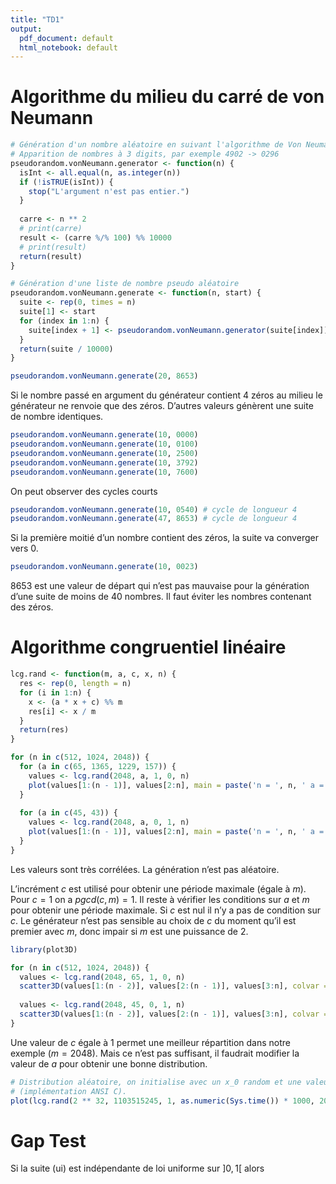 ```yaml
---
title: "TD1"
output:
  pdf_document: default
  html_notebook: default
---
```



# Algorithme du milieu du carré de von Neumann

```r
# Génération d'un nombre aléatoire en suivant l'algorithme de Von Neumann
# Apparition de nombres à 3 digits, par exemple 4902 -> 0296
pseudorandom.vonNeumann.generator <- function(n) {
  isInt <- all.equal(n, as.integer(n)) 
  if (!isTRUE(isInt)) {
    stop("L'argument n'est pas entier.")
  }
  
  carre <- n ** 2
  # print(carre)
  result <- (carre %/% 100) %% 10000
  # print(result)
  return(result)
}

# Génération d'une liste de nombre pseudo aléatoire
pseudorandom.vonNeumann.generate <- function(n, start) {
  suite <- rep(0, times = n)
  suite[1] <- start
  for (index in 1:n) {
    suite[index + 1] <- pseudorandom.vonNeumann.generator(suite[index])
  }
  return(suite / 10000)
}

pseudorandom.vonNeumann.generate(20, 8653)

```
Si le nombre passé en argument du générateur contient 4 zéros au milieu le générateur ne renvoie que des zéros. D'autres valeurs génèrent une suite de nombre identiques.

```r
pseudorandom.vonNeumann.generate(10, 0000)
pseudorandom.vonNeumann.generate(10, 0100)
pseudorandom.vonNeumann.generate(10, 2500)
pseudorandom.vonNeumann.generate(10, 3792)
pseudorandom.vonNeumann.generate(10, 7600)
```
On peut observer des cycles courts

```r
pseudorandom.vonNeumann.generate(10, 0540) # cycle de longueur 4
pseudorandom.vonNeumann.generate(47, 8653) # cycle de longueur 4
```
Si la première moitié d'un nombre contient des zéros, la suite va converger vers 0.

```r
pseudorandom.vonNeumann.generate(10, 0023)
```
8653 est une valeur de départ qui n'est pas mauvaise pour la génération d'une suite de moins de 40 nombres. Il faut éviter les nombres contenant des zéros.

# Algorithme congruentiel linéaire

```r
lcg.rand <- function(m, a, c, x, n) {
  res <- rep(0, length = n)
  for (i in 1:n) {
    x <- (a * x + c) %% m
    res[i] <- x / m
  }
  return(res)
}

for (n in c(512, 1024, 2048)) {
  for (a in c(65, 1365, 1229, 157)) {
    values <- lcg.rand(2048, a, 1, 0, n)
    plot(values[1:(n - 1)], values[2:n], main = paste('n = ', n, ' a = ', a, ' c = ', 1))
  }
  
  for (a in c(45, 43)) {
    values <- lcg.rand(2048, a, 0, 1, n)
    plot(values[1:(n - 1)], values[2:n], main = paste('n = ', n, ' a = ', a, ' c = ', 0))
  }
}
```

Les valeurs sont très corrélées. La génération n'est pas aléatoire.

L'incrément $c$ est utilisé pour obtenir une période maximale (égale à $m$). Pour $c = 1$ on a $pgcd(c, m) = 1$. Il reste à vérifier les conditions sur $a$ et $m$ pour obtenir une période maximale. Si $c$ est nul il n'y a pas de condition sur $c$. Le générateur n'est pas sensible au choix de $c$ du moment qu'il est premier avec $m$, donc impair si $m$ est une puissance de $2$.

```r
library(plot3D)

for (n in c(512, 1024, 2048)) {
  values <- lcg.rand(2048, 65, 1, 0, n)
  scatter3D(values[1:(n - 2)], values[2:(n - 1)], values[3:n], colvar = NULL, main = paste('n = ', n))
  
  values <- lcg.rand(2048, 45, 0, 1, n)
  scatter3D(values[1:(n - 2)], values[2:(n - 1)], values[3:n], colvar = NULL, main = paste('n = ', n))
}
```

Une valeur de $c$ égale à $1$ permet une meilleur répartition dans notre exemple ($m = 2048$). Mais ce n'est pas suffisant, il faudrait modifier la valeur de $a$ pour obtenir une bonne distribution.

```r
# Distribution aléatoire, on initialise avec un x_0 random et une valeur de a élevée 
# (implémentation ANSI C).
plot(lcg.rand(2 ** 32, 1103515245, 1, as.numeric(Sys.time()) * 1000, 2048)) 
```

# Gap Test

Si la  suite  (ui)  est  indépendante  de  loi  uniforme  sur $]0,1[$ alors 